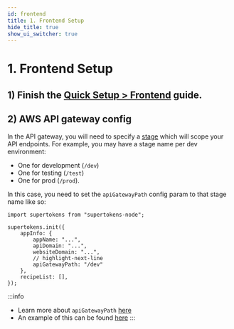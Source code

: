 ```yaml
---
id: frontend
title: 1. Frontend Setup
hide_title: true
show_ui_switcher: true
---
```


<!-- COPY DOCS -->
<!-- ./thirdpartyemailpassword/serverless/with-aws-lambda/frontend.mdx -->

# 1. Frontend Setup


## 1) Finish the [Quick Setup > Frontend](../../quick-setup/frontend) guide.

## 2) AWS API gateway config

In the API gateway, you will need to specify a [stage](https://docs.aws.amazon.com/apigateway/latest/developerguide/stages.html) which will scope your API endpoints. For example, you may have a stage name per dev environment:
- One for development (`/dev`)
- One for testing (`/test`)
- One for prod (`/prod`).

In this case, you need to set the `apiGatewayPath` config param to that stage name like so:

```tsx
import supertokens from "supertokens-node";

supertokens.init({
    appInfo: {
        appName: "...",
        apiDomain: "...",
        websiteDomain: "...",
        // highlight-next-line
        apiGatewayPath: "/dev"
    },
    recipeList: [],
});
```

:::info
- Learn more about `apiGatewayPath` [here](../../appinfo)
- An example of this can be found [here](https://github.com/supertokens/supertokens-auth-react/blob/master/examples/with-aws-lambda/frontend/src/App.tsx#L27)
:::